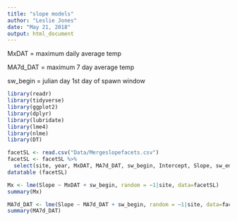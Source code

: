 ```yaml
---
title: "slope models"
author: "Leslie Jones"
date: "May 21, 2018"
output: html_document
---
```



MxDAT = maximum daily average temp

MA7d_DAT = maximum 7 day average temp

sw_begin = julian day 1st day of spawn window

```r
library(readr)
library(tidyverse)
library(ggplot2)
library(dplyr)
library(lubridate)
library(lme4)
library(nlme)
library(DT)


```

```r
facetSL <- read.csv("Data/Mergeslopefacets.csv")
facetSL <- facetSL %>% 
  select(site, year, MxDAT, MA7d_DAT, sw_begin, Intercept, Slope, sw_end)
datatable (facetSL)


```

```r
Mx <- lme(Slope ~ MxDAT + sw_begin, random = ~1|site, data=facetSL)
summary(Mx)

MA7d_DAT <- lme(Slope ~ MA7d_DAT + sw_begin, random = ~1|site, data=facetSL)
summary(MA7d_DAT)
```

